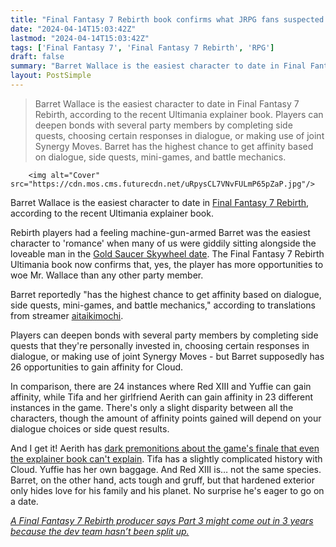 ```yaml
---
title: "Final Fantasy 7 Rebirth book confirms what JRPG fans suspected: Barret is the easiest character to date, to no one's surprise"
date: "2024-04-14T15:03:42Z"
lastmod: "2024-04-14T15:03:42Z"
tags: ['Final Fantasy 7', 'Final Fantasy 7 Rebirth', 'RPG']
draft: false
summary: "Barret Wallace is the easiest character to date in Final Fantasy 7 Rebirth, according to the recent Ultimania explainer book. Players can deepen bonds with several party members by completing side quests, choosing certain responses in dialogue, or making use of joint Synergy Moves. Barret has the highest chance to get affinity based on dialogue, side quests, mini-games, and battle mechanics."
layout: PostSimple
---
```

> Barret Wallace is the easiest character to date in Final Fantasy 7 Rebirth, according to the recent Ultimania explainer book. Players can deepen bonds with several party members by completing side quests, choosing certain responses in dialogue, or making use of joint Synergy Moves. Barret has the highest chance to get affinity based on dialogue, side quests, mini-games, and battle mechanics.


        <img alt="Cover" src="https://cdn.mos.cms.futurecdn.net/uRpysCL7VNvFULmP65pZaP.jpg"/>
        
Barret Wallace is the easiest character to date in [Final Fantasy 7 Rebirth](https://www.gamesradar.com/final-fantasy-7-rebirth-guide/), according to the recent Ultimania explainer book.

Rebirth players had a feeling machine-gun-armed Barret was the easiest character to 'romance' when many of us were giddily sitting alongside the loveable man in the [Gold Saucer Skywheel date](https://www.gamesradar.com/final-fantasy-7-rebirth-gold-saucer-date-party-bonds/). The Final Fantasy 7 Rebirth Ultimania book now confirms that, yes, the player has more opportunities to woe Mr. Wallace than any other party member. 

Barret reportedly "has the highest chance to get affinity based on dialogue, side quests, mini-games, and battle mechanics," according to translations from streamer [aitaikimochi](https://twitter.com/aitaikimochi/status/1778712960678183402?t=5V7TaKBJXh_AVUX1Isa5sw&s=19). 

Players can deepen bonds with several party members by completing side quests that they're personally invested in, choosing certain responses in dialogue, or making use of joint Synergy Moves - but Barret supposedly has 26 opportunities to gain affinity for Cloud. 

In comparison, there are 24 instances where Red XIII and Yuffie can gain affinity, while Tifa and her girlfriend Aerith can gain affinity in 23 different instances in the game. There's only a slight disparity between all the characters, though the amount of affinity points gained will depend on your dialogue choices or side quest results. 

And I get it! Aerith has [dark premonitions about the game's finale that even the explainer book can't explain](https://www.gamesradar.com/even-the-final-fantasy-7-rebirth-explainer-book-cant-explain-whats-up-with-the-jrpgs-divisive-ending/). Tifa has a slightly complicated history with Cloud. Yuffie has her own baggage. And Red XIII is… not the same species. Barret, on the other hand, acts tough and gruff, but that hardened exterior only hides love for his family and his planet. No surprise he's eager to go on a date.

[<em>A Final Fantasy 7 Rebirth producer says Part 3 might come out in 3 years because the dev team hasn’t been split up.</em>](https://www.gamesradar.com/louder-for-the-shareholders-in-the-back-final-fantasy-7-rebirth-director-says-part-3-may-be-finished-within-just-3-years-because-the-dev-team-hasnt-been-split-up/)
        
